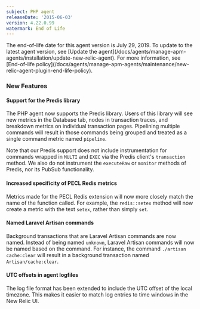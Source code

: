 ```yaml
---
subject: PHP agent
releaseDate: '2015-06-03'
version: 4.22.0.99
watermark: End of Life
---
```


<Callout variant="important">
  The end-of-life date for this agent version is July 29, 2019. To update to the latest agent version, see [Update the agent](/docs/agents/manage-apm-agents/installation/update-new-relic-agent). For more information, see [End-of-life policy](/docs/agents/manage-apm-agents/maintenance/new-relic-agent-plugin-end-life-policy).
</Callout>

### New Features

#### Support for the Predis library

The PHP agent now supports the Predis library. Users of this library will see new metrics in the Database tab, nodes in transaction traces, and breakdown metrics on individual transaction pages. Pipelining multiple commands will result in those commands being grouped and treated as a single command metric named `pipeline`.

Note that our Predis support does not include instrumentation for commands wrapped in `MULTI` and `EXEC` via the Predis client's `transaction` method. We also do not instrument the `executeRaw` or `monitor` methods of Predis, nor its PubSub functionality.

#### Increased specificity of PECL Redis metrics

Metrics made for the PECL Redis extension will now more closely match the name of the function called. For example, the `redis::setex` method will now create a metric with the text `setex`, rather than simply `set`.

#### Named Laravel Artisan commands

Background transactions that are Laravel Artisan commands are now named. Instead of being named `unknown`, Laravel Artisan commands will now be named based on the command. For instance, the command `./artisan cache:clear` will result in a background transaction named `Artisan/cache:clear`.

#### UTC offsets in agent logfiles

The log file format has been extended to include the UTC offset of the local timezone. This makes it easier to match log entries to time windows in the New Relic UI.
